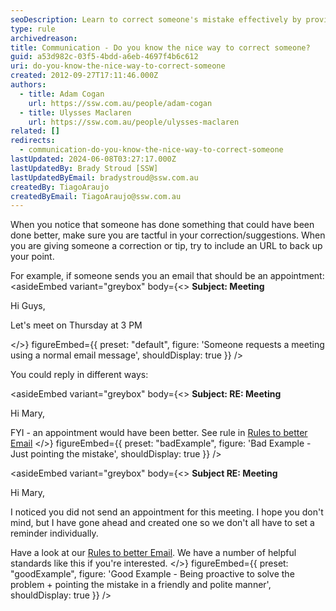 ```yaml
---
seoDescription: Learn to correct someone's mistake effectively by providing a helpful tip with an URL, showcasing tactful communication and problem-solving.
type: rule
archivedreason:
title: Communication - Do you know the nice way to correct someone?
guid: a53d982c-03f5-4bdd-a6eb-4697f4b6c612
uri: do-you-know-the-nice-way-to-correct-someone
created: 2012-09-27T17:11:46.000Z
authors:
  - title: Adam Cogan
    url: https://ssw.com.au/people/adam-cogan
  - title: Ulysses Maclaren
    url: https://ssw.com.au/people/ulysses-maclaren
related: []
redirects:
  - communication-do-you-know-the-nice-way-to-correct-someone
lastUpdated: 2024-06-08T03:27:17.000Z
lastUpdatedBy: Brady Stroud [SSW]
lastUpdatedByEmail: bradystroud@ssw.com.au
createdBy: TiagoAraujo
createdByEmail: TiagoAraujo@ssw.com.au
---
```


When you notice that someone has done something that could have been done better, make sure you are tactful in your correction/suggestions. When you are giving someone a correction or tip, try to include an URL to back up your point.

For example, if someone sends you an email that should be an appointment:
<asideEmbed
  variant="greybox"
  body={<>
    **Subject: Meeting**

Hi Guys,

Let's meet on Thursday at 3 PM

  </>}
  figureEmbed={{
    preset: "default",
    figure: 'Someone requests a meeting using a normal email message',
    shouldDisplay: true
  }}
/>

You could reply in different ways:

<asideEmbed
  variant="greybox"
  body={<>
    **Subject: RE: Meeting**

Hi Mary,

FYI - an appointment would have been better. See rule in [Rules to better Email](/appointments-do-you-send-outlook-calendar-appointments-when-appropriate)
  </>}
  figureEmbed={{
    preset: "badExample",
    figure: 'Bad Example - Just pointing the mistake',
    shouldDisplay: true
  }}
/>

<asideEmbed
  variant="greybox"
  body={<>
    **Subject RE: Meeting**

Hi Mary,

I noticed you did not send an appointment for this meeting. I hope you don't mind, but I have gone ahead and created one so we don't all have to set a reminder individually.

Have a look at our [Rules to better Email](/appointments-do-you-send-outlook-calendar-appointments-when-appropriate). We have a number of helpful standards like this if you're interested.
  </>}
  figureEmbed={{
    preset: "goodExample",
    figure: 'Good Example - Being proactive to solve the problem + pointing the mistake in a friendly and polite manner',
    shouldDisplay: true
  }}
/>

